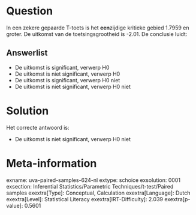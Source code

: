 Question
========

In een zekere gepaarde T-toets is het **een**zijdige kritieke gebied
1.7959 en groter. De uitkomst van de toetsingsgrootheid is -2.01. De
conclusie luidt:


Answerlist
----------

* De uitkomst is significant, verwerp H0
* De uitkomst is niet significant, verwerp H0
* De uitkomst is significant, verwerp H0 niet
* De uitkomst is niet significant, verwerp H0 niet

Solution
========

Het correcte antwoord is: 

* De uitkomst is niet significant, verwerp H0 niet

Meta-information
================
exname: uva-paired-samples-624-nl
extype: schoice
exsolution: 0001
exsection: Inferential Statistics/Parametric Techniques/t-test/Paired samples
exextra[Type]: Conceptual, Calculation
exextra[Language]: Dutch
exextra[Level]: Statistical Literacy
exextra[IRT-Difficulty]: 2.039
exextra[p-value]: 0.5601
